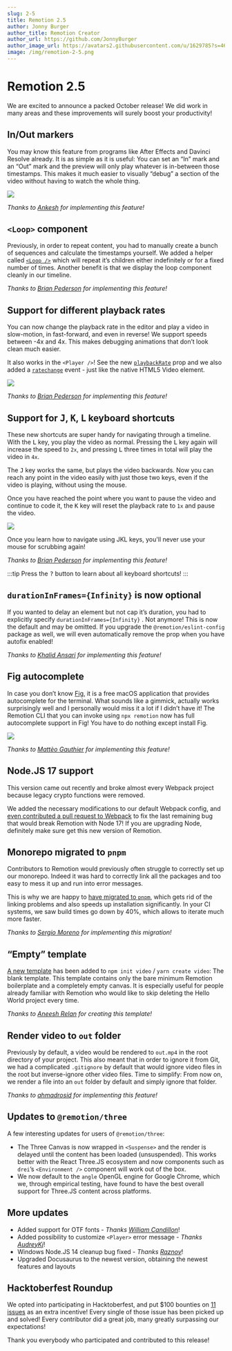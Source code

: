 ```yaml
---
slug: 2-5
title: Remotion 2.5
author: Jonny Burger
author_title: Remotion Creator
author_url: https://github.com/JonnyBurger
author_image_url: https://avatars2.githubusercontent.com/u/1629785?s=460&u=12eb94da6070d00fc924761ce06e3a428d01b7e9&v=4
image: /img/remotion-2-5.png
---
```


# Remotion 2.5

We are excited to announce a packed October release!
We did work in many areas and these improvements will surely boost your productivity!

## In/Out markers

You may know this feature from programs like After Effects and Davinci Resolve already. It is as simple as it is useful: You can set an “In” mark and an “Out” mark and the preview will only play whatever is in-between those timestamps. This makes it much easier to visually “debug” a section of the video without having to watch the whole thing.

<img src="/img/inout.gif" />

_Thanks to [Ankesh](https://github.com/remotion-dev/remotion/pull/631) for implementing this feature!_

## `<Loop>` component

Previously, in order to repeat content, you had to manually create a bunch of sequences and calculate the timestamps yourself. We added a helper called [`<Loop />`](/docs/loop) which will repeat it’s children either indefinitely or for a fixed number of times.
Another benefit is that we display the loop component cleanly in our timeline.

_Thanks to [Brian Pederson](https://github.com/remotion-dev/remotion/pull/638) for implementing this feature!_

## Support for different playback rates

You can now change the playback rate in the editor and play a video in slow-motion, in fast-forward, and even in reverse! We support speeds between -4x and 4x. This makes debugging animations that don’t look clean much easier.

It also works in the `<Player />`! See the new [`playbackRate`](/docs/player/player#playbackrate) prop and we also added a [`ratechange`](/docs/player/player#ratechange) event - just like the native HTML5 Video element.

<img src="/img/playbackrate.gif" />

_Thanks to [Brian Pederson](https://github.com/remotion-dev/remotion/pull/656) for implementing this feature!_

## Support for <kbd>J</kbd>, <kbd>K</kbd>, <kbd>L</kbd> keyboard shortcuts

These new shortcuts are super handy for navigating through a timeline. With the <kbd>L</kbd> key, you play the video as normal. Pressing the <kbd>L</kbd> key again will increase the speed to `2x`, and pressing <kbd>L</kbd> three times in total will play the video in `4x`.

The <kbd>J</kbd> key works the same, but plays the video backwards. Now you can reach any point in the video easily with just those two keys, even if the video is playing, without using the mouse.

Once you have reached the point where you want to pause the video and continue to code it, the <kbd>K</kbd> key will reset the playback rate to `1x` and pause the video.

<img src="/img/jkl.gif" />

Once you learn how to navigate using JKL keys, you'll never use your mouse for scrubbing again!

_Thanks to [Brian Pederson](https://github.com/remotion-dev/remotion/pull/656) for implementing this feature!_

:::tip
Press the <kbd>?</kbd> button to learn about all keyboard shortcuts!
:::

## `durationInFrames={Infinity}` is now optional

If you wanted to delay an element but not cap it’s duration, you had to explicitly specify `durationInFrames={Infinity}` . Not anymore! This is now the default and may be omitted.
If you upgrade the `@remotion/eslint-config` package as well, we will even automatically remove the prop when you have autofix enabled!

_Thanks to [Khalid Ansari](https://github.com/remotion-dev/remotion/pull/621) for implementing this feature!_

## Fig autocomplete

In case you don’t know [Fig](https://fig.io/), it is a free macOS application that provides autocomplete for the terminal. What sounds like a gimmick, actually works surprisingly well and I personally would miss it a lot if I didn’t have it!
The Remotion CLI that you can invoke using `npx remotion` now has full autocomplete support in Fig! You have to do nothing except install Fig.

<img src="/img/fig.gif" />

_Thanks to [Mattèo Gauthier](https://github.com/withfig/autocomplete/pull/633) for implementing this feature!_

## Node.JS 17 support

This version came out recently and broke almost every Webpack project because legacy crypto functions were removed.

We added the necessary modifications to our default Webpack config, and [even contributed a pull request to Webpack](https://github.com/webpack/webpack/pull/14557) to fix the last remaining bug that would break Remotion with Node 17! If you are upgrading Node, definitely make sure get this new version of Remotion.

## Monorepo migrated to `pnpm`

Contributors to Remotion would previously often struggle to correctly set up our monorepo. Indeed it was hard to correctly link all the packages and too easy to mess it up and run into error messages.

This is why we are happy to [have migrated to `pnpm`](https://github.com/remotion-dev/remotion/pull/627), which gets rid of the linking problems and also speeds up installation significantly. In your CI systems, we saw build times go down by 40%, which allows to iterate much more faster.

_Thanks to [Sergio Moreno](https://github.com/remotion-dev/remotion/pull/627) for implementing this migration!_

## “Empty” template

[A new template](https://github.com/remotion-dev/template-empty) has been added to `npm init video` / `yarn create video`: The blank template.
This template contains only the bare minimum Remotion boilerplate and a completely empty canvas. It is especially useful for people already familiar with Remotion who would like to skip deleting the Hello World project every time.

_Thanks to [Aneesh Relan](https://github.com/remotion-dev/remotion/pull/620) for creating this template!_

## Render video to `out` folder

Previously by default, a video would be rendered to `out.mp4` in the root directory of your project. This also meant that in order to ignore it from Git, we had a complicated `.gitignore` by default that would ignore video files in the root but inverse-ignore other video files.
Time to simplify: From now on, we render a file into an `out` folder by default and simply ignore that folder.

_Thanks to [ahmadrosid](https://github.com/remotion-dev/remotion/pull/618) for implementing this feature!_

## Updates to `@remotion/three`

A few interesting updates for users of `@remotion/three`:

- The Three Canvas is now wrapped in `<Suspense>` and the render is delayed until the content has been loaded (unsuspended). This works better with the React Three.JS ecosystem and now components such as `drei`’s `<Environment />` component will work out of the box.
- We now default to the `angle` OpenGL engine for Google Chrome, which we, through empirical testing, have found to have the best overall support for Three.JS content across platforms.

## More updates

- Added support for OTF fonts - _Thanks [William Candillon](https://github.com/remotion-dev/remotion/pull/637)_!
- Added possibility to customize `<Player>` error message - _Thanks [AudreyKj](https://github.com/remotion-dev/remotion/pull/654)_!
- Windows Node.JS 14 cleanup bug fixed - _Thanks [Raznov](https://github.com/remotion-dev/remotion/pull/634)_!
- Upgraded Docusaurus to the newest version, obtaining the newest features and layouts

## Hacktoberfest Roundup

We opted into participating in Hacktoberfest, and put $100 bounties on [11 issues](https://github.com/remotion-dev/remotion/issues?q=+label%3A%22%F0%9F%A5%A8++hacktoberfest%22+) as an extra incentive!
Every single of those issue has been picked up and solved! Every contributor did a great job, many greatly surpassing our expectations!

Thank you everybody who participated and contributed to this release!
